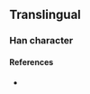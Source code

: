 {{character info}}
==Translingual==

===Han character===
{{Han char|rn=86|rad=火|as=12|sn=16|four=|canj=OOF,XOOF|ids=⿱⿰隹欠灬}}

====References====
* {{Han ref|kx=0684.161|hdz=32240.031|uh=71DE|ud=29150}}
